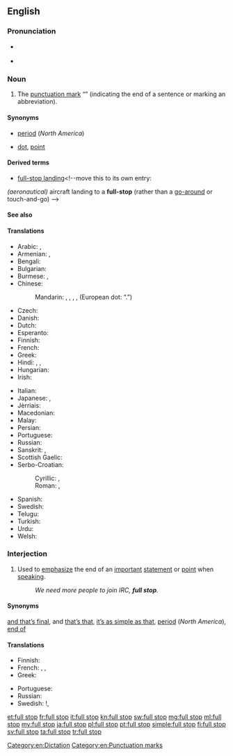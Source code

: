 ==English==

===Pronunciation===
* {{a|RP}} {{IPA|/fʊl stɒp/|lang=en}}
* {{audio|En-us-full stop.ogg|Audio (US)|lang=en}}

===Noun===
{{en-noun|head=[[full]] [[stop]]}}

# {{context|British|Australia|NZ|South Africa|lang=en}} The [[punctuation mark]] “{{unsupported|.}}” (indicating the end of a sentence or marking an abbreviation).

====Synonyms====
* {{qualifier|indicating end of sentence}} [[period]] (''North America'')
* {{qualifier|marking an abbreviation}} [[dot]], [[point]]

====Derived terms====
* [[full-stop landing]]<!--move this to its own entry:
''(aeronautical)'' aircraft landing to a '''full-stop''' (rather than a [[go-around]] or touch-and-go)
-->

====See also====
{{punctuation }}

====Translations====
{{trans-top|The punctuation mark “.”}}
* Arabic: {{t|ar|نقطة|f|tr=nuqTa|sc=Arab}}, {{t|ar|علامة فصلية|f|tr=3alaama faSlíyya|sc=Arab}}
* Armenian: {{qualifier|indicating end of sentence}} {{t|hy|վերջակետ|tr=verǰaket|sc=Armn}}, {{qualifier|marking an abbreviation}} {{t|hy|կետ|tr=ket|sc=Armn}}
* Bengali: {{qualifier|Bengali symbol}} {{t|bn|।|sc=Beng}}
* Bulgarian: {{t+|bg|точка|f|tr=točka|sc=Cyrl}}
* Burmese: {{qualifier|symbol}} {{t|my|။|sc=Mymr}}, {{t|my|၊|sc=Mymr}}
* Chinese:
*: Mandarin: {{t+|cmn|。|sc=Hani}} {{qualifier|Chinese symbol}}, {{t|cmn|句號|sc=Hani}}, {{t+|cmn|句号|tr=jùhào|sc=Hani}} , {{t|cmn|句點|sc=Hani}}, {{t+|cmn|句点|tr=jùdiǎn|sc=Hani}} (European dot: “.”)
* Czech: {{t|cs|tečka|f}}
* Danish: {{t+|da|punktum|n}}
* Dutch: {{t+|nl|punt}}
* Esperanto: {{t|eo|punkto}}
* Finnish: {{t+|fi|piste}}
* French: {{t+|fr|point|m}}
* Greek: {{t+|el|τελεία|f|tr=teleía|sc=Grek}}
* Hindi: {{t|hi|।|sc=Deva}} {{qualifier|Hindi symbol}}, {{t+|hi|दंड|m|tr=da.n.d|sc=Deva}}, {{t|hi|पूर्ण विराम|tr=pūrṇa virām|sc=Deva}}
* Hungarian: {{t+|hu|pont}}
* Irish: {{t|ga|lánstad|m}}
{{trans-mid}}
* Italian: {{t+|it|punto|m}}
* Japanese: {{t+|ja|。}} {{qualifier|Japanese symbol}}, {{t|ja|句点|tr=くてん, kuten}}
* Jèrriais: {{t|roa-jer|point|m}}
* Macedonian: {{t|mk|точка|f|tr=tóčka|sc=Cyrl}}
* Malay: {{t|ms|noktah}}
* Persian: {{t+|fa|نقطه|tr=noqte|sc=fa-Arab}}
* Portuguese: {{t+|pt|ponto|m}}
* Russian: {{t+|ru|точка|f|tr=tóčka|sc=Cyrl}}
* Sanskrit: {{t|sa|।|sc=Deva}}, {{t|sa|दंड|m|tr=daṇḍá|sc=Deva}}
* Scottish Gaelic: {{t|gd|stad-phuing|f}}
* Serbo-Croatian:
*: Cyrillic: {{t|sh|тачка|f|sc=Cyrl}}, {{t|sh|точка|f|sc=Cyrl}}
*: Roman: {{t+|sh|tačka|f}}, {{t+|sh|točka|f}}
* Spanish: {{t+|es|punto|m}}
* Swedish: {{t+|sv|punkt|c}}
* Telugu: {{t+|te|చుక్క|sc=Telu}}
* Turkish: {{t+|tr|nokta}}
* Urdu: {{t|ur|۔|sc=ur-Arab}} {{qualifier|Urdu symbol}}
* Welsh: {{t|cy|atalnod llawn|m}}
{{trans-bottom}}

===Interjection===
{{en-interj|head=[[full]] [[stop]]}}

# {{context|colloquial|lang=en}} Used to [[emphasize]] the end of an [[important]] [[statement]] or [[point]] when [[speaking]].
#: ''We need more people to join IRC, '''full stop'''.''

====Synonyms====
{{sense|and nothing less}} [[and that’s final]], and [[that's that|that’s that]], [[it's as simple as that|it’s as simple as that]], [[period]] (''North America''), [[end of]]

====Translations====
{{trans-top|And nothing less}}
* Finnish: {{t+|fi|ja}} {{t+|fi|piste}}
* French: {{t+|fr|un point c'est tout|alt=un point c’est tout}}, {{t+|fr|point}}, {{t+|fr|point final}}
* Greek: {{t+|el|τελεία και παύλα|sc=Grek}}
{{trans-mid}}
* Portuguese: {{t+|pt|ponto final}}
* Russian: {{t+|ru|и то́чка|sc=Cyrl}}
* Swedish: {{t|sv|och därmed basta}}!, {{t|sv|punkt slut}}
{{trans-bottom}}

[[Category:en:Dictation]]
[[Category:en:Punctuation marks]]

[[et:full stop]]
[[fr:full stop]]
[[it:full stop]]
[[kn:full stop]]
[[sw:full stop]]
[[mg:full stop]]
[[ml:full stop]]
[[my:full stop]]
[[ja:full stop]]
[[pl:full stop]]
[[pt:full stop]]
[[simple:full stop]]
[[fi:full stop]]
[[sv:full stop]]
[[ta:full stop]]
[[tr:full stop]]